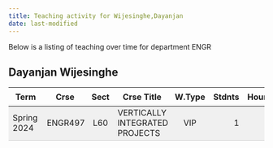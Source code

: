 ```yaml
---
title: Teaching activity for Wijesinghe,Dayanjan
date: last-modified
---
```


Below is a listing of teaching over time for department ENGR


## Dayanjan Wijesinghe

<style type="text/css">
#T_19574 table {
  width: 100%;
  border-collapse: collapse;
}
#T_19574 th {
  text-align: center;
  padding: 8px;
}
#T_19574 td:nth-child(1) {
  padding-right: 10px;
  text-align: left;
}
#T_19574 td:nth-child(2) {
  padding-right: 5px;
  text-align: left;
}
#T_19574  td:nth-child(4) {
  padding-right: 5px;
  text-align: left;
}
#T_19574 td:nth-child(3) {
  text-align: center;
}
#T_19574  td:nth-child(5) {
  text-align: center;
}
#T_19574 td:nth-child(6) {
  text-align: right;
}
#T_19574  td:nth-child(7) {
  text-align: right;
}
#T_19574_row0_col0, #T_19574_row0_col1, #T_19574_row0_col2, #T_19574_row0_col3, #T_19574_row0_col4, #T_19574_row0_col5, #T_19574_row0_col6 {
  background-color: #f0f0f0;
  border-bottom: 1px solid #ccc;
}
</style>
<table id="T_19574">
  <thead>
    <tr>
      <th id="T_19574_level0_col0" class="col_heading level0 col0" >Term</th>
      <th id="T_19574_level0_col1" class="col_heading level0 col1" >Crse</th>
      <th id="T_19574_level0_col2" class="col_heading level0 col2" >Sect</th>
      <th id="T_19574_level0_col3" class="col_heading level0 col3" >Crse Title</th>
      <th id="T_19574_level0_col4" class="col_heading level0 col4" >W.Type</th>
      <th id="T_19574_level0_col5" class="col_heading level0 col5" >Stdnts</th>
      <th id="T_19574_level0_col6" class="col_heading level0 col6" >Hours</th>
    </tr>
  </thead>
  <tbody>
    <tr>
      <td id="T_19574_row0_col0" class="data row0 col0" >Spring 2024</td>
      <td id="T_19574_row0_col1" class="data row0 col1" >ENGR497</td>
      <td id="T_19574_row0_col2" class="data row0 col2" >L60</td>
      <td id="T_19574_row0_col3" class="data row0 col3" >VERTICALLY INTEGRATED PROJECTS</td>
      <td id="T_19574_row0_col4" class="data row0 col4" >VIP</td>
      <td id="T_19574_row0_col5" class="data row0 col5" >1</td>
      <td id="T_19574_row0_col6" class="data row0 col6" >2</td>
    </tr>
  </tbody>
</table>


